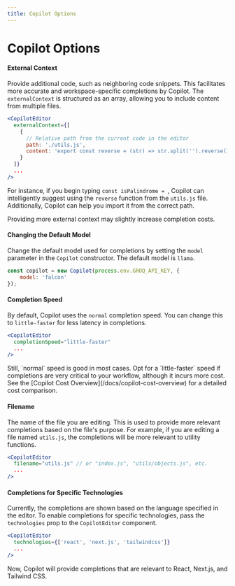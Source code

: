 ```yaml
---
title: Copilot Options
---
```



# Copilot Options

#### External Context

Provide additional code, such as neighboring code snippets. This facilitates more accurate and workspace-specific completions by Copilot. The `externalContext` is structured as an array, allowing you to include content from multiple files.

```jsx
<CopilotEditor 
  externalContext={[
    {
      // Relative path from the current code in the editor
      path: './utils.js',
      content: 'export const reverse = (str) => str.split('').reverse().join('')'
    }
  ]}
  ...
/>
```

For instance, if you begin typing `const isPalindrome = `, Copilot can intelligently suggest using the `reverse` function from the `utils.js` file. Additionally, Copilot can help you import it from the correct path.

<Callout type="info">
Providing more external context may slightly increase completion costs.
</Callout>

#### Changing the Default Model

Change the default model used for completions by setting the `model` parameter in the `Copilot` constructor. The default model is `llama`.

```jsx
const copilot = new Copilot(process.env.GROQ_API_KEY, { 
    model: 'falcon' 
});
```

#### Completion Speed

By default, Copilot uses the `normal` completion speed. You can change this to `little-faster` for less latency in completions.

```jsx 
<CopilotEditor 
  completionSpeed="little-faster"
  ...
/>
```

<Callout type="info">
Still, `normal` speed is good in most cases. Opt for a `little-faster` speed if completions are very critical to your workflow, although it incurs more cost. See the [Copilot Cost Overview](/docs/copilot-cost-overview) for a detailed cost comparison.
</Callout>

#### Filename

The name of the file you are editing. This is used to provide more relevant completions based on the file's purpose.
For example, if you are editing a file named `utils.js`, the completions will be more relevant to utility functions.

```jsx
<CopilotEditor 
  filename="utils.js" // or "index.js", "utils/objects.js", etc.
  ...
/>
```

#### Completions for Specific Technologies

Currently, the completions are shown based on the language specified in the editor. To enable completions for specific technologies, pass the `technologies` prop to the `CopilotEditor` component.

```jsx 
<CopilotEditor 
  technologies={['react', 'next.js', 'tailwindcss']}
  ...
/>
```

Now, Copilot will provide completions that are relevant to React, Next.js, and Tailwind CSS.